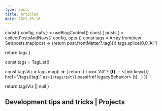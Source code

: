 ```yaml
---
type: posts
title: Articles
date: 2021-03-18
---
```



  const { config, opts } = useBlogContext()
  const { posts } = collectPostsAndNavs({ config, opts })
  const tags = Array.from(new Set(posts.map(post => {return post.frontMatter?.tag})))
  tags.splice(0,0,'All')

  return tags
}

  const tags = TagList()

  const tagsViz = tags.map(t => {
    return (
        t === 'All' ?
        <span>
          <span
            className="
                nx-select-none
                nx-rounded-md
                nx-px-1
                nx-text-sm
                nx-text-gray-600
                dark:nx-bg-gray-600
                dark:nx-text-gray-500
            "
            >
            <strong>{t}</strong>
          </span>
          &nbsp;
        </span>
        :
        <span>
          <Link key={t} href="/tags/[tag]" as={`/tags/${t}`} passHref legacyBehavior>
            <a
            className="
                nx-select-none
                nx-rounded-md
                nx-bg-gray-200
                nx-px-1
                nx-text-sm
                nx-text-gray-400
                nx-transition-colors
                hover:nx-bg-gray-300
                hover:nx-text-gray-500
                dark:nx-bg-gray-600
                dark:nx-text-gray-300
                dark:hover:nx-bg-gray-700
                dark:hover:nx-text-gray-200
            "
            >
            {t}
            </a>
          </Link>
          &nbsp;
        </span>
    )
  })

  return tagsViz || null
}

## Development tips and tricks | Projects
<div className="nx-not-prose nx-flex nx-flex-wrap nx-items-center nx-gap-1">
<TagEmbed />
</div>